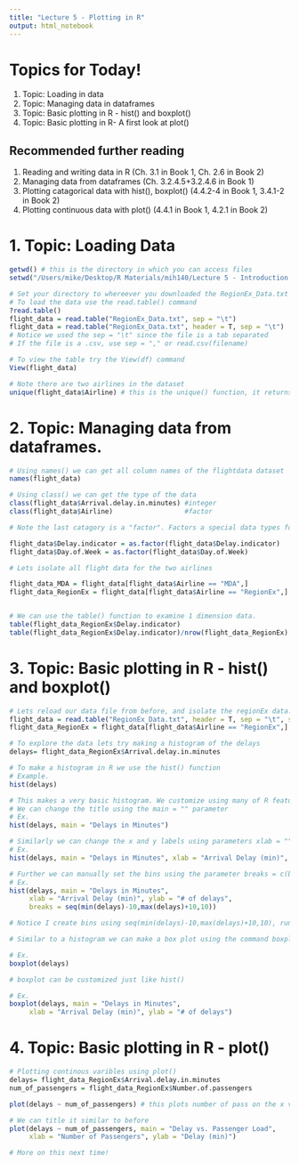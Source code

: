 ```yaml
---
title: "Lecture 5 - Plotting in R"
output: html_notebook
---
```


# Topics for Today!
1. Topic: Loading in data
2. Topic: Managing data in dataframes
3. Topic: Basic plotting in R - hist() and boxplot()
4. Topic: Basic plotting in R- A first look at plot()

## Recommended further reading
1. Reading and writing data in R (Ch. 3.1 in Book 1, Ch. 2.6 in Book 2)
2. Managing data from dataframes (Ch. 3.2.4.5+3.2.4.6 in Book 1)
3. Plotting catagorical data with hist(), boxplot() (4.4.2-4 in Book 1, 3.4.1-2 in Book 2)
4. Plotting continuous data with plot() (4.4.1 in Book 1, 4.2.1 in Book 2)

# 1. Topic: Loading Data
```r
getwd() # this is the directory in which you can access files
setwd("/Users/mike/Desktop/R Materials/mih140/Lecture 5 - Introduction to Plotting in R/") # this is my directory where I save things.

# Set your directory to whereever you downloaded the RegionEx_Data.txt
# To load the data use the read.table() command
?read.table()
flight_data = read.table("RegionEx_Data.txt", sep = "\t")
flight_data = read.table("RegionEx_Data.txt", header = T, sep = "\t")
# Notice we used the sep = "\t" since the file is a tab separated
# If the file is a .csv, use sep = "," or read.csv(filename)

# To view the table try the View(df) command
View(flight_data)

# Note there are two airlines in the dataset
unique(flight_data$Airline) # this is the unique() function, it returns the unique elements in a vector
```

# 2. Topic: Managing data from dataframes.
```r
# Using names() we can get all column names of the flightdata dataset
names(flight_data)

# Using class() we can get the type of the data
class(flight_data$Arrival.delay.in.minutes) #integer
class(flight_data$Airline)                  #factor

# Note the last catagory is a "factor". Factors a special data types for catagorical variables. We can convert other character vectors to factors using the as.factor() method.

flight_data$Delay.indicator = as.factor(flight_data$Delay.indicator)
flight_data$Day.of.Week = as.factor(flight_data$Day.of.Week)

# Lets isolate all flight data for the two airlines

flight_data_MDA = flight_data[flight_data$Airline == "MDA",]
flight_data_RegionEx = flight_data[flight_data$Airline == "RegionEx",]


# We can use the table() function to examine 1 dimension data.
table(flight_data_RegionEx$Delay.indicator)
table(flight_data_RegionEx$Delay.indicator)/nrow(flight_data_RegionEx)
```

# 3. Topic: Basic plotting in R - hist() and boxplot()
```r
# Lets reload our data file from before, and isolate the regionEx data.
flight_data = read.table("RegionEx_Data.txt", header = T, sep = "\t", stringsAsFactors = F)
flight_data_RegionEx = flight_data[flight_data$Airline == "RegionEx",]

# To explore the data lets try making a histogram of the delays
delays= flight_data_RegionEx$Arrival.delay.in.minutes

# To make a histogram in R we use the hist() function
# Example. 
hist(delays)

# This makes a very basic histogram. We customize using many of R features.
# We can change the title using the main = "" parameter
# Ex. 
hist(delays, main = "Delays in Minutes")

# Similarly we can change the x and y labels using parameters xlab = "" and ylab = ""
# Ex. 
hist(delays, main = "Delays in Minutes", xlab = "Arrival Delay (min)", ylab = "# of delays")

# Further we can manually set the bins using the parameter breaks = c(b1, b2, .., bk)
# Ex.
hist(delays, main = "Delays in Minutes", 
     xlab = "Arrival Delay (min)", ylab = "# of delays",
     breaks = seq(min(delays)-10,max(delays)+10,10))

# Notice I create bins using seq(min(delays)-10,max(delays)+10,10), run this code to see what it does. Why do I have the -10, +10 in the code?

# Similar to a histogram we can make a box plot using the command boxplot()

# Ex.
boxplot(delays)

# boxplot can be customized just like hist()

# Ex. 
boxplot(delays, main = "Delays in Minutes", 
     xlab = "Arrival Delay (min)", ylab = "# of delays")
```

# 4. Topic: Basic plotting in R - plot()
```r
# Plotting continous varibles using plot()
delays= flight_data_RegionEx$Arrival.delay.in.minutes
num_of_passengers = flight_data_RegionEx$Number.of.passengers

plot(delays ~ num_of_passengers) # this plots number of pass on the x vs delays on the y

# We can title it similar to before
plot(delays ~ num_of_passengers, main = "Delay vs. Passenger Load", 
     xlab = "Number of Passengers", ylab = "Delay (min)")

# More on this next time!
```

